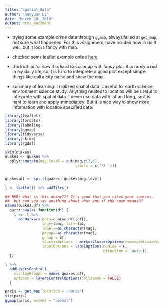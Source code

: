 ```yaml
---
title: "Spatial_Data"
author: "Ruoyuan Li"
date: "March 28, 2018"
output: html_document
---
```


* trying some example crime data through `ggmap`, always failed at `get_map`, not sure what happened. For this assignment, have no idea how to do it well. but it looks fancy with map. 

* checked some leaflet example online [here](https://rstudio.github.io/leaflet/showhide.html)

* the truth is for now it is hard to come up with fancy plot, it is rarely used in my daily life, so it is hard to interprete a good plot except simple things like call a city name and show the map.

* summary of learning: I realized spatial data is useful for earth science, environment science study. Anything related to location will be useful to interprete with spatial data. I never use data with lat and long, so it is hard to learn and apply immediately. But it is nice way to show more information with location specified data. 


```r
library(leaflet)
library(forcats)
library(labeling)
library(ggmap)
library(tidyverse)
library(skimr)
library(rgdal)

```


```r
skim(quakes)
quakes <- quakes %>%
  dplyr::mutate(mag.level = cut(mag,c(3,6),
                                labels = c('>3 ')))


quakes.df <- split(quakes, quakes$mag.level)

l <- leaflet() %>% addTiles()

## BMB: what is this doing??? It's good that you cited your sources,
##  but can you say anything about what any of the code means??
names(quakes.df) %>%
  purrr::walk( function(df) {
    l <<- l %>%
      addMarkers(data=quakes.df[[df]],
                 lng=~long, lat=~lat,
                 label=~as.character(mag),
                 popup=~as.character(mag),
                 group = df,
                 clusterOptions = markerClusterOptions(removeOutsideVisibleBounds = F),
                 labelOptions = labelOptions(noHide = F,
                                             direction = 'auto'))
  })

l %>%
  addLayersControl(
    overlayGroups = names(quakes.df),
    options = layersControlOptions(collapsed = FALSE)
  )
```

```r
paris <- get_map(location = "paris")
str(paris)
ggmap(paris, extent = "normal")
```
